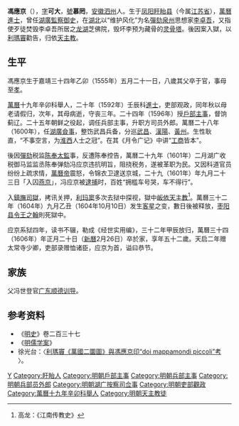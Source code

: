 '''馮應京'''（{{bd|1555年||1606年|catIdx=F馮}}），[[表字|字]]'''可大'''，[[號|號]]'''慕罔'''，[[安徽|安徽]][[泗州|泗州]]人。生于[[凤阳|凤阳]][[盱眙县|盱眙县]]（今属[[江苏省|江苏省]]），[[萬曆|萬曆]][[進士|進士]]，曾任[[湖廣|湖廣]][[監察御史|監察御史]]，在[[湖北|湖北]]以“维护风化”为名[[彈劾|彈劾]][[泉州|泉州]]思想家[[李贽|李卓吾]]，又指使歹徒焚毁李卓吾所居之[[龙湖|龙湖]]芝佛院，毁坏李预为藏骨的[[灵骨塔|灵骨塔]]。後因案入獄，以[[利瑪竇|利瑪竇]]勸告，归依[[天主教|天主教]]。

== 生平 ==
馮應京生于嘉靖三十四年乙卯（1555年）五月二十一日，八歲其父卒于官，事母至[[孝|孝]]。

[[萬曆|萬曆]]十九年辛卯科舉人，二十年（1592年）壬辰科[[進士|進士]]，吏部观政，同年秋以母老请假归，次年，其母病逝，守丧三年。二十四年（1596年）授[[户部_(官署)|戶部]][[主事|主事]]，督饷蓟辽。二十五年朝鲜之役起，调任兵部主事，升职方司员外郎。萬曆二十八年（1600年），任[[湖廣|湖廣]][[僉事|僉事]]，整饬武昌兵备，分巡[[武昌|武昌]]、[[漢陽|漢陽]]、[[黃州|黃州]]。生性耿直，“不事空言，为[[淮南西路|淮西]]人士之冠”。在其《月令广记》中讲“[[工商|工商]]皆本”。

後因[[彈劾|彈劾]]税监[[陈奉|陈奉]][[太監|太監]]事，反遭陈奉控告，萬曆二十九年（1601年）二月湖广收税御马监监丞陈奉弹劾冯应京违抗明旨，阻挠税务，遂被革职为民。又因科道官员纷纷上疏求情，[[萬曆帝|萬曆帝]]震怒，令锦衣卫逮送京城，二十九（1601年）年九月二十三日「入囚[[燕京|燕京]]」，冯应京被[[逮捕|逮捕]]时，百姓“拥槛车号哭，车不得行”。

入[[鎮撫司|鎮撫司]][[诏狱|獄]]，拷讯关押，[[利玛窦|利玛窦]]多次去狱中探视，獄中[[皈依|皈依]][[天主教|天主教]]<ref>高龙：《江南传教史》</ref>。萬曆三十二年（1604年）九月乙丑（1604年10月10日）发生[[客星|客星]]之变，數日後被释放，[[枣阳|枣阳]][[县令|县令]][[王之翰|王之翰]]則死獄中。

应京系狱四年，读书不辍，勒成《经世实用编》，三十二年甲辰放归，萬曆三十四（1606年）年正月二十日（[[新曆|新曆]]2月26日）卒於家，享年五十二歲。天启二年赠太常寺少卿，吏部录赠恤诸臣，应京为首，谥曰恭节。

== 家族 ==
父冯世登官[[广东|广东]][[顺德|顺德]][[训导|训导]]。

== 参考资料 ==
{{reflist}}
* 《[[明史|明史]]》卷二百三十七
* 《[[明儒学案|明儒学案]]》
*徐光台：〈[http://readopac1.ncl.edu.tw/nclJournal/search/detail.jsp?sysId=0006791568&dtdId=000040&search_type=detail&la=ch 利瑪竇《萬國二圜圖》與馮應京印“doi mappamondi piccoli”考] {{Wayback|url=http://readopac1.ncl.edu.tw/nclJournal/search/detail.jsp?sysId=0006791568&dtdId=000040&search_type=detail&la=ch |date=20201206163359 }}〉。

{{萬曆二十年壬辰科殿試金榜}}

{{Authority control}}

{{DEFAULTSORT:Feng馮}}
[[Category:冯姓|Y]]
[[Category:盱眙人|Category:盱眙人]]
[[Category:明朝戶部主事|Category:明朝戶部主事]]
[[Category:明朝兵部主事|Category:明朝兵部主事]]
[[Category:明朝兵部员外郎|Category:明朝兵部员外郎]]
[[Category:明朝湖广按察司佥事|Category:明朝湖广按察司佥事]]
[[Category:明朝吏部觀政|Category:明朝吏部觀政]]
[[Category:萬曆十九年辛卯科舉人|Category:萬曆十九年辛卯科舉人]]
[[Category:明朝天主教徒|Category:明朝天主教徒]]